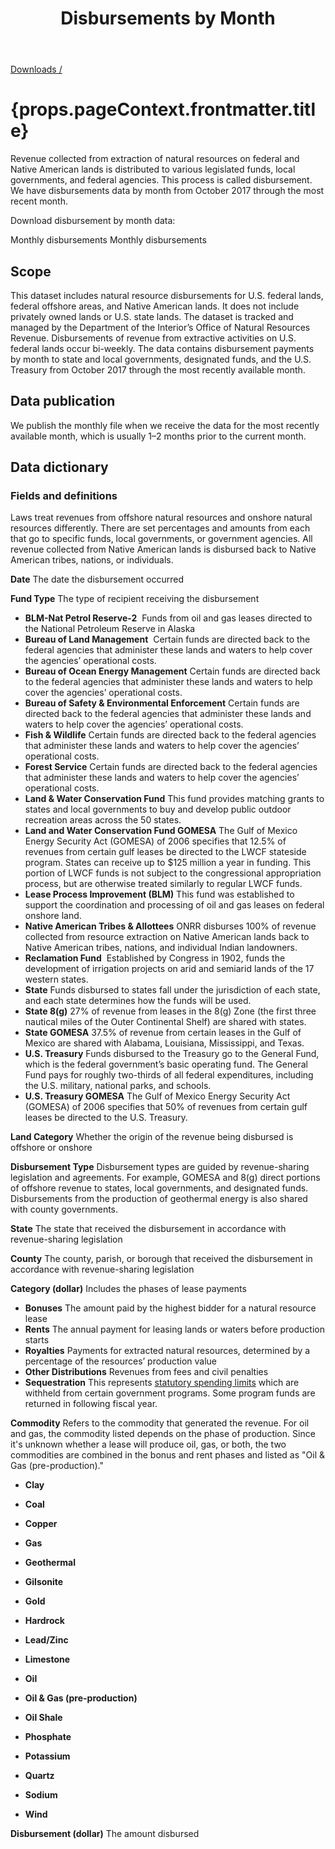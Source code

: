 ﻿---
title: Disbursements by Month
includeToc: true
layout: downloads
description: Revenue collected from extraction of natural resources on federal and Native American lands is distributed to various legislated funds, local governments, and federal agencies. This process is called disbursement.
tags:
- Data
- Downloads
- Documentation
- Disbursements
---

[Downloads /](/downloads/)

<h1>{props.pageContext.frontmatter.title}</h1>

Revenue collected from extraction of natural resources on federal and Native American lands is distributed to various legislated funds, local governments, and federal agencies. This process is called disbursement. We have disbursements data by month from October 2017 through the most recent month.
<br />

Download disbursement by month data:

<DownloadDataFile linkType="DownloadCsv" dataSet="monthly_disbursements.csv">
  Monthly disbursements
</DownloadDataFile>

<DownloadDataFile linkType="DownloadXls" dataSet="monthly_disbursements.xlsx">
  Monthly disbursements
</DownloadDataFile>

## Scope

This dataset includes natural resource disbursements for U.S. federal lands, federal offshore areas, and Native American lands. It does not include privately owned lands or U.S. state lands. The dataset is tracked and managed by the Department of the Interior’s Office of Natural Resources Revenue. Disbursements of revenue from extractive activities on U.S. federal lands occur bi-weekly. The data contains disbursement payments by month to state and local governments, designated funds, and the U.S. Treasury from October 2017 through the most recently available month.

## Data publication

We publish the monthly file when we receive the data for the most recently available month, which is usually 1–2 months prior to the current month.

## Data dictionary

### Fields and definitions
Laws treat revenues from offshore natural resources and onshore natural resources differently. There are set percentages and amounts from each that go to specific funds, local governments, or government agencies. All revenue collected from Native American lands is disbursed back to Native American tribes, nations, or individuals.
<br />

**Date**  The date the disbursement occurred
<br />


**Fund Type**  The type of recipient receiving the disbursement

* **BLM-Nat Petrol Reserve-2**  Funds from oil and gas leases directed to the National Petroleum Reserve in Alaska
* **Bureau of Land Management**  Certain funds are directed back to the federal agencies that administer these lands and waters to help cover the agencies’ operational costs.
* **Bureau of Ocean Energy Management**  Certain funds are directed back to the federal agencies that administer these lands and waters to help cover the agencies’ operational costs.
* **Bureau of Safety & Environmental Enforcement**  Certain funds are directed back to the federal agencies that administer these lands and waters to help cover the agencies’ operational costs.
* **Fish & Wildlife**  Certain funds are directed back to the federal agencies that administer these lands and waters to help cover the agencies’ operational costs.
* **Forest Service**  Certain funds are directed back to the federal agencies that administer these lands and waters to help cover the agencies’ operational costs.
* **Land & Water Conservation Fund**  This fund provides matching grants to states and local governments to buy and develop public outdoor recreation areas across the 50 states.
* **Land and Water Conservation Fund GOMESA**  The Gulf of Mexico Energy Security Act (GOMESA) of 2006 specifies that 12.5% of revenues from certain gulf leases be directed to the LWCF stateside program. States can receive up to $125 million a year in funding. This portion of LWCF funds is not subject to the congressional appropriation process, but are otherwise treated similarly to regular LWCF funds.
* **Lease Process Improvement (BLM)**  This fund was established to support the coordination and processing of oil and gas leases on federal onshore land.
* **Native American Tribes & Allottees**  ONRR disburses 100% of revenue collected from resource extraction on Native American lands back to Native American  tribes, nations, and individual Indian landowners.
* **Reclamation Fund**  Established by Congress in 1902, funds the development of irrigation projects on arid and semiarid lands of the 17 western states.
* **State**  Funds disbursed to states fall under the jurisdiction of each state, and each state determines how the funds will be used.
* **State 8(g)**  27% of revenue from leases in the 8(g) Zone (the first three nautical miles of the Outer Continental Shelf) are shared with states.
* **State GOMESA**  37.5% of revenue from certain leases in the Gulf of Mexico are shared with Alabama, Louisiana, Mississippi, and Texas.
* **U.S. Treasury**  Funds disbursed to the Treasury go to the General Fund, which is the federal government’s basic operating fund. The General Fund pays for roughly two-thirds of all federal expenditures, including the U.S. military, national parks, and schools.
* **U.S. Treasury GOMESA**  The Gulf of Mexico Energy Security Act (GOMESA) of 2006 specifies that 50% of revenues from certain gulf leases be directed to the U.S. Treasury.

**Land Category**  Whether the origin of the revenue being disbursed is offshore or onshore
<br />

**Disbursement Type**  Disbursement types are guided by revenue-sharing legislation and agreements. For example, <GlossaryTerm>GOMESA</GlossaryTerm> and <GlossaryTerm>8(g)</GlossaryTerm> direct portions of offshore revenue to states, local governments, and designated funds. Disbursements from the production of geothermal energy is also shared with county governments.
<br />

**State** The state that received the disbursement in accordance with revenue-sharing legislation
<br />

**County** The county, parish, or borough that received the disbursement in accordance with revenue-sharing legislation
<br />

**Category (dollar)** Includes the phases of lease payments

* **Bonuses**  The amount paid by the highest bidder for a natural resource lease
* **Rents**  The annual payment for leasing lands or waters before production starts
* **Royalties**  Payments for extracted natural resources, determined by a percentage of the resources’ production value
* **Other Distributions**  Revenues from fees and civil penalties
* **Sequestration**  This represents [statutory spending limits](https://www.cbo.gov/topics/budget/sequestration) which are withheld from certain government programs. Some program funds are returned in following fiscal year.

**Commodity** Refers to the commodity that generated the revenue. For oil and gas, the commodity listed depends on the phase of production. Since it's unknown whether a lease will produce oil, gas, or both, the two commodities are combined in the bonus and rent phases and listed as "Oil & Gas (pre-production)."

* **Clay**

* **Coal**

* **Copper**

* **Gas**

* **Geothermal**

* **Gilsonite**

* **Gold**

* **Hardrock**

* **Lead/Zinc**

* **Limestone**

* **Oil**

* **Oil & Gas (pre-production)**

* **Oil Shale**

* **Phosphate**

* **Potassium**

* **Quartz**

* **Sodium**

* **Wind**


**Disbursement (dollar)**  The amount disbursed
